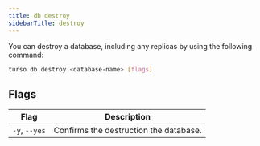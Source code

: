 ```yaml
---
title: db destroy
sidebarTitle: destroy
---
```


You can destroy a database, including any replicas by using the following command:

```bash
turso db destroy <database-name> [flags]
```

## Flags

| Flag          | Description                            |
| ------------- | -------------------------------------- |
| `-y`, `--yes` | Confirms the destruction the database. |
